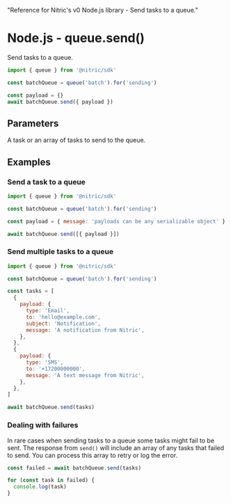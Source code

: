   "Reference for Nitric's v0 Node.js library - Send tasks to a queue."

# Node.js - queue.send()

Send tasks to a queue.

```javascript
import { queue } from '@nitric/sdk'

const batchQueue = queue('batch').for('sending')

const payload = {}
await batchQueue.send({ payload })
```

## Parameters

<Properties>
  <Property name="tasks" required type="Task or Task[]">
    A task or an array of tasks to send to the queue.
  </Property>
</Properties>

## Examples

### Send a task to a queue

```javascript
import { queue } from '@nitric/sdk'

const batchQueue = queue('batch').for('sending')

const payload = { message: 'payloads can be any serializable object' }

await batchQueue.send([{ payload }])
```

### Send multiple tasks to a queue

```javascript
import { queue } from '@nitric/sdk'

const batchQueue = queue('batch').for('sending')

const tasks = [
  {
    payload: {
      type: 'Email',
      to: 'hello@example.com',
      subject: 'Notification',
      message: 'A notification from Nitric',
    },
  },
  {
    payload: {
      type: 'SMS',
      to: '+17200000000',
      message: 'A text message from Nitric',
    },
  },
]

await batchQueue.send(tasks)
```

### Dealing with failures

In rare cases when sending tasks to a queue some tasks might fail to be sent. The response from `send()` will include an array of any tasks that failed to send. You can process this array to retry or log the error.

```javascript
const failed = await batchQueue.send(tasks)

for (const task in failed) {
  console.log(task)
}
```
